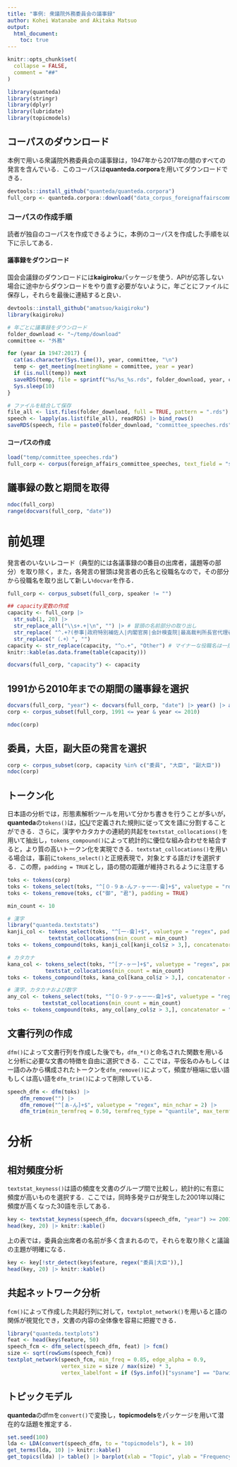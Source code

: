 ```yaml
---
title: "事例: 衆議院外務委員会の議事録"
author: Kohei Watanabe and Akitaka Matsuo
output: 
  html_document:
    toc: true
---
```


```r
knitr::opts_chunk$set(
  collapse = FALSE,
  comment = "##"
)
```

```r
library(quanteda)
library(stringr)
library(dplyr)
library(lubridate)
library(topicmodels)
```

## コーパスのダウンロード {#download}

本例で用いる衆議院外務委員会の議事録は，1947年から2017年の間のすべての発言を含んでいる．このコーパスは**quanteda.corpora**を用いてダウンロードできる．

```r
devtools::install_github("quanteda/quanteda.corpora")
full_corp <- quanteda.corpora::download("data_corpus_foreignaffairscommittee")
```

### コーパスの作成手順 {#how-to-make-corpus}

読者が独自のコーパスを作成できるように，本例のコーパスを作成した手順を以下に示してある．

#### 議事録をダウンロード {#download-speeches}

国会会議録のダウンロードには**kaigiroku**パッケージを使う．APIが応答しない場合に途中からダウンロードをやり直す必要がないように，年ごとにファイルに保存し，それらを最後に連結すると良い．

```r
devtools::install_github("amatsuo/kaigiroku")
library(kaigiroku)

# 年ごとに議事録をダウンロード
folder_download <- "~/temp/download"
committee <- "外務"

for (year in 1947:2017) {
  cat(as.character(Sys.time()), year, committee, "\n")
  temp <- get_meeting(meetingName = committee, year = year)
  if (is.null(temp)) next
  saveRDS(temp, file = sprintf("%s/%s_%s.rds", folder_download, year, committee))
  Sys.sleep(10)
}

# ファイルを結合して保存
file_all <- list.files(folder_download, full = TRUE, pattern = ".rds")
speech <- lapply(as.list(file_all), readRDS) |> bind_rows()
saveRDS(speech, file = paste0(folder_download, "committee_speeches.rds"))
```

#### コーパスの作成 {#create-corpus}

```r
load("temp/committee_speeches.rda")
full_corp <- corpus(foreign_affairs_committee_speeches, text_field = "speech")

```

## 議事録の数と期間を取得 {#number-of-speeches}

```r
ndoc(full_corp)
range(docvars(full_corp, "date"))
```

# 前処理 {#pre-processing}

発言者のいないレコード（典型的には各議事録の0番目の出席者，議題等の部分）を取り除く，また，各発言の冒頭は発言者の氏名と役職名なので，その部分から役職名を取り出して新しい`docvar`を作る．

```r
full_corp <- corpus_subset(full_corp, speaker != "")

## capacity変数の作成
capacity <- full_corp |>
  str_sub(1, 20) |>
  str_replace_all("\\s+.+|\n", "") |> # 冒頭の名前部分の取り出し
  str_replace( "^.+?(参事|政府特別補佐人|内閣官房|会計検査院|最高裁判所長官代理者|主査|議員|副?大臣|副?議長|委員|参考人|分科員|公述人|君(（.+）)?$)", "\\1") |> # 冒頭の○から，名前部分までを消去
  str_replace("（.+）", "")
capacity <- str_replace(capacity, "^○.+", "Other") # マイナーな役職名は一括して"Other"に
knitr::kable(as.data.frame(table(capacity)))

docvars(full_corp, "capacity") <- capacity
```

## 1991から2010年までの期間の議事録を選択 {#select-speeches-1991-2010}

```r
docvars(full_corp, "year") <- docvars(full_corp, "date") |> year() |> as.numeric()
corp <- corpus_subset(full_corp, 1991 <= year & year <= 2010)

ndoc(corp)
```

## 委員，大臣，副大臣の発言を選択 {#select-speeches-ministers}

```r
corp <- corpus_subset(corp, capacity %in% c("委員", "大臣", "副大臣"))
ndoc(corp)
```


## トークン化 {#tokenization}

日本語の分析では，形態素解析ツールを用いて分かち書きを行うことが多いが，**quanteda**の`tokens()`は，[ICU](http://site.icu-project.org/)で定義された規則に従って文を語に分割することができる．さらに，漢字やカタカナの連続的共起を`textstat_collocations()`を用いて抽出し，`tokens_compound()`によって統計的に優位な組み合わせを結合すると，より質の高いトークン化を実現できる．`textstat_collocations()`を用いる場合は，事前に`tokens_select()`と正規表現で，対象とする語だけを選択する．この際，`padding = TRUE`とし，語の間の距離が維持されるように注意する

```r
toks <- tokens(corp)
toks <- tokens_select(toks, "^[０-９ぁ-んァ-ヶー一-龠]+$", valuetype = "regex", padding = TRUE)
toks <- tokens_remove(toks, c("御", "君"), padding = TRUE)

min_count <- 10

# 漢字
library("quanteda.textstats")
kanji_col <- tokens_select(toks, "^[一-龠]+$", valuetype = "regex", padding = TRUE) |> 
             textstat_collocations(min_count = min_count)
toks <- tokens_compound(toks, kanji_col[kanji_col$z > 3,], concatenator = "")

# カタカナ
kana_col <- tokens_select(toks, "^[ァ-ヶー]+$", valuetype = "regex", padding = TRUE) |> 
            textstat_collocations(min_count = min_count)
toks <- tokens_compound(toks, kana_col[kana_col$z > 3,], concatenator = "")

# 漢字，カタカナおよび数字
any_col <- tokens_select(toks, "^[０-９ァ-ヶー一-龠]+$", valuetype = "regex", padding = TRUE) |> 
           textstat_collocations(min_count = min_count)
toks <- tokens_compound(toks, any_col[any_col$z > 3,], concatenator = "")
```

## 文書行列の作成 {#create-dfm}

`dfm()`によって文書行列を作成した後でも，`dfm_*()`と命名された関数を用いると分析に必要な文書の特徴を自由に選択できる．ここでは，平仮名のみもしくは一語のみから構成されたトークンを`dfm_remove()`によって，頻度が極端に低い語もしくは高い語を`dfm_trim()`によって削除している．

```r
speech_dfm <- dfm(toks) |>
    dfm_remove("") |> 
    dfm_remove("^[ぁ-ん]+$", valuetype = "regex", min_nchar = 2) |> 
    dfm_trim(min_termfreq = 0.50, termfreq_type = "quantile", max_termfreq = 0.99)
```

# 分析 {#analysis}

## 相対頻度分析 {#keyness}

`textstat_keyness()`は語の頻度を文書のグループ間で比較し，統計的に有意に頻度が高いものを選択する．ここでは，同時多発テロが発生した2001年以降に頻度が高くなった30語を示してある．

```r
key <- textstat_keyness(speech_dfm, docvars(speech_dfm, "year") >= 2001)
head(key, 20) |> knitr::kable()
```

上の表では，委員会出席者の名前が多く含まれるので，それらを取り除くと議論の主題が明確になる．

```r
key <- key[!str_detect(key$feature, regex("委員|大臣")),]
head(key, 20) |> knitr::kable()
```


## 共起ネットワーク分析 {#network}

`fcm()`によって作成した共起行列に対して，`textplot_network()`を用いると語の関係が視覚化でき，文書の内容の全体像を容易に把握できる．

```r
library("quanteda.textplots")
feat <- head(key$feature, 50)
speech_fcm <- dfm_select(speech_dfm, feat) |> fcm()
size <- sqrt(rowSums(speech_fcm))
textplot_network(speech_fcm, min_freq = 0.85, edge_alpha = 0.9, 
                 vertex_size = size / max(size) * 3,
                 vertex_labelfont = if (Sys.info()["sysname"] == "Darwin") "SimHei" else NULL)
```

## トピックモデル {#topicmodel}

**quanteda**のdfmを`convert()`で変換し，**topicmodels**をパッケージを用いて潜在的な話題を推定する．

```r
set.seed(100)
lda <- LDA(convert(speech_dfm, to = "topicmodels"), k = 10)
get_terms(lda, 10) |> knitr::kable()
get_topics(lda) |> table() |> barplot(xlab = "Topic", ylab = "Frequency") 
```
